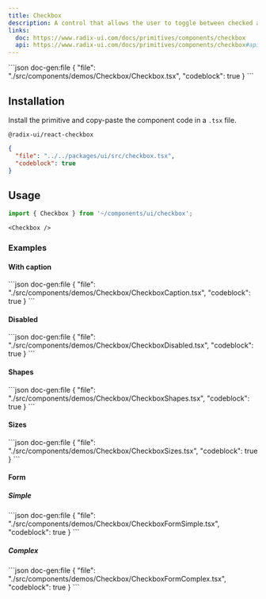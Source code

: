 ```yaml
---
title: Checkbox
description: A control that allows the user to toggle between checked and not checked.
links:
  doc: https://www.radix-ui.com/docs/primitives/components/checkbox
  api: https://www.radix-ui.com/docs/primitives/components/checkbox#api-reference
---
```


<ComponentPreview name='checkbox'>
```json doc-gen:file
{
  "file": "./src/components/demos/Checkbox/Checkbox.tsx",
  "codeblock": true
}
```
</ComponentPreview>

## Installation

Install the primitive and copy-paste the component code in a `.tsx` file.

```package-install
@radix-ui/react-checkbox
```

<div className='not-prose [&_figure]:max-h-[320px] [&_figure]:overflow-y-auto'>

```json doc-gen:file
{
  "file": "../../packages/ui/src/checkbox.tsx",
  "codeblock": true
}
```

</div>

## Usage

```ts
import { Checkbox } from '~/components/ui/checkbox';
```

```tsx
<Checkbox />
```

### Examples

#### With caption

<ComponentPreview name='checkbox-caption'>
```json doc-gen:file
{
  "file": "./src/components/demos/Checkbox/CheckboxCaption.tsx",
  "codeblock": true
}
```
</ComponentPreview>

#### Disabled

<ComponentPreview name='checkbox-disabled'>
```json doc-gen:file
{
  "file": "./src/components/demos/Checkbox/CheckboxDisabled.tsx",
  "codeblock": true
}
```
</ComponentPreview>

#### Shapes

<ComponentPreview name='checkbox-shapes'>
```json doc-gen:file
{
  "file": "./src/components/demos/Checkbox/CheckboxShapes.tsx",
  "codeblock": true
}
```
</ComponentPreview>

#### Sizes

<ComponentPreview name='checkbox-sizes'>
```json doc-gen:file
{
  "file": "./src/components/demos/Checkbox/CheckboxSizes.tsx",
  "codeblock": true
}
```
</ComponentPreview>

#### Form 

##### Simple

<ComponentPreview name='checkbox-form-simple'>
```json doc-gen:file
{
  "file": "./src/components/demos/Checkbox/CheckboxFormSimple.tsx",
  "codeblock": true
}
```
</ComponentPreview>

##### Complex

<ComponentPreview name='checkbox-form-complex'>
```json doc-gen:file
{
  "file": "./src/components/demos/Checkbox/CheckboxFormComplex.tsx",
  "codeblock": true
}
```
</ComponentPreview>
